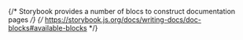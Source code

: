 
{/* Storybook provides a number of blocs to construct documentation pages */}
{/* https://storybook.js.org/docs/writing-docs/doc-blocks#available-blocks */}

<Meta of={AtomicCommerceProductListStories} />

<Title />
<Subtitle>
  <Description />
</Subtitle>

<Canvas
  additionalActions={[
    {
      title: 'Open in GitHub',
      onClick: () => {
        window.open(
          'https://github.com/coveo/ui-kit/blob/master/packages/atomic/src/components/commerce/atomic-commerce-product-list/atomic-commerce-product-list.ts',
          '_blank'
        );
      },
    },
  ]}
  of={AtomicCommerceProductListStories.Default}
/>

## Usage

This component is typically placed within the `products` section of the layout.

```html
<atomic-commerce-interface>
  ...
  <atomic-commerce-layout>
    ...
    <atomic-layout-section section="main">
      ...
      <atomic-layout-section section="products">
        <atomic-commerce-product-list></atomic-commerce-product-list>
      </atomic-layout-section>
    </atomic-layout-section>
  </atomic-commerce-layout>
</atomic-commerce-interface>
```

The components supports three `display` modes:

- `grid` (default)
- `list`
- `table`

When [displaying products as a list or grid](https://docs.coveo.com/en/atomic/latest/usage/displaying-results/list-or-grid/), the component applies a basic template by default. You can also [define custom templates](https://docs.coveo.com/en/atomic/latest/usage/displaying-results/#defining-a-result-template).

```html
<atomic-commerce-product-list>
  <atomic-product-template>
    <template>
      <!-- ... -->
    </template>
  </atomic-product-template>
</atomic-commerce-product-list>
```

When [displaying products as a table](https://docs.coveo.com/en/atomic/latest/usage/displaying-results/table/), there is no default template. You must define a template that includes at least one `atomic-table-element` component, which serve as columns.

```html
<atomic-commerce-product-list display="table">
  <atomic-product-template>
    <template>
      <atomic-table-element label="Product">
        <atomic-product-link></atomic-product-link>
      </atomic-table-element>
      <atomic-table-element label="ID">
        <atomic-product-text field="permanentid"></atomic-product-text>
      </atomic-table-element>
      <atomic-table-element label="Price">
        <atomic-product-price></atomic-product-price>
      </atomic-table-element>
    </template>
  </atomic-product-template>
</atomic-commerce-product-list>
```

## Examples

### Grid display mode with custom template

<Canvas of={AtomicCommerceProductListStories.GridDisplayWithTemplate} />

### List display mode with custom template

<Canvas of={AtomicCommerceProductListStories.ListDisplayWithTemplate} />

### Table display mode

<Canvas of={AtomicCommerceProductListStories.TableDisplay} />

## Reference

<ArgTypes />

### Methods

#### `setRenderFunction`

Sets a rendering function to bypass the standard HTML template mechanism for rendering results. You can use this function while working with web frameworks that don't use plain HTML syntax, e.g., React, Angular, or Vue.

Do not use this method if you integrate Atomic in a plain HTML deployment.

**Signature:** `setRenderFunction(resultRenderingFunction: ItemRenderingFunction) => Promise<void>`

**Returns:** `Promise<void>`
